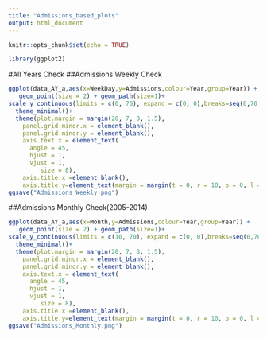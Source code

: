 ---
title: "Admissions_based_plots"
output: html_document
---

```{r setup, include=FALSE}
knitr::opts_chunk$set(echo = TRUE)
```

```{r}
library(ggplot2)
```

#All Years Check
##Admissions Weekly Check

```{r}
ggplot(data_AY_a,aes(x=WeekDay,y=Admissions,colour=Year,group=Year)) +
   geom_point(size = 2) + geom_path(size=1)+
scale_y_continuous(limits = c(0, 70), expand = c(0, 0),breaks=seq(0,70,by=10)) + 
  theme_minimal()+
  theme(plot.margin = margin(20, 7, 3, 1.5),
    panel.grid.minor.x = element_blank(),
    panel.grid.minor.y = element_blank(),
    axis.text.x = element_text(
      angle = 45,
      hjust = 1,
      vjust = 1,
         size = 8),
    axis.title.x =element_blank(),
    axis.title.y=element_text(margin = margin(t = 0, r = 10, b = 0, l = 0),size=8.5,face="bold"))
ggsave("Admissions_Weekly.png")
```

##Admissions Monthly Check(2005-2014)

```{r}
ggplot(data_AY_a,aes(x=Month,y=Admissions,colour=Year,group=Year)) +
   geom_point(size = 2) + geom_path(size=1)+
scale_y_continuous(limits = c(10, 70), expand = c(0, 0),breaks=seq(0,70,by=10)) + 
  theme_minimal()+
  theme(plot.margin = margin(20, 7, 3, 1.5),
    panel.grid.minor.x = element_blank(),
    panel.grid.minor.y = element_blank(),
    axis.text.x = element_text(
      angle = 45,
      hjust = 1,
      vjust = 1,
         size = 8),
    axis.title.x =element_blank(),
    axis.title.y=element_text(margin = margin(t = 0, r = 10, b = 0, l = 0),size=8.5,face="bold"))
ggsave("Admissions_Monthly.png")

```